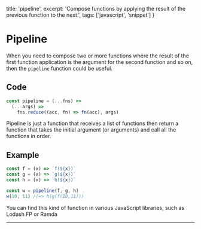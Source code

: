 
  title: 'pipeline',
  excerpt: 'Compose functions by applying the result of the previous function to the next.',
  tags: ['javascript', 'snippet']
}

# Pipeline

When you need to compose two or more functions where the result of the first function application is the argument for the second function and so on, then the `pipeline` function could be useful.

## Code

```js label=pipeline.js
const pipeline = (...fns) =>
  (...args) =>
    fns.reduce((acc, fn) => fn(acc), args)
```

Pipeline is just a function that receives a list of functions then return a function that takes the initial argument (or arguments) and call all the functions in order.

## Example

```js
const f = (x) => `f(${x})`
const g = (x) => `g(${x})`
const h = (x) => `h(${x})`

const w = pipeline(f, g, h)
w(10, 11) //=> h(g(f(10,11)))
```

You can find this kind of function in various JavaScript libraries, such as <OuterLink href="https://github.com/lodash/lodash/wiki/FP-Guide">Lodash FP</OuterLink> or <OuterLink href="https://ramdajs.com/docs/#pipe">Ramda</OuterLink>

---
